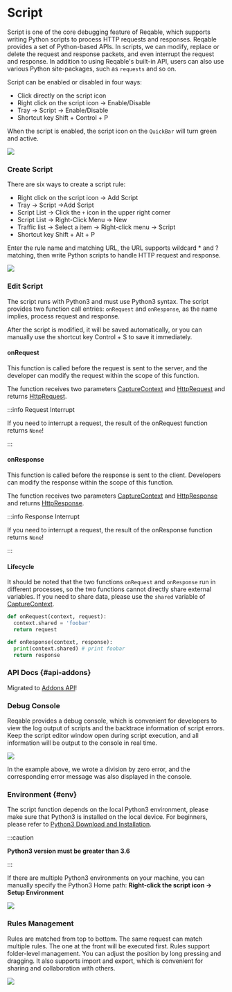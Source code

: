 # Script


Script is one of the core debugging feature of Reqable, which supports writing Python scripts to process HTTP requests and responses. Reqable provides a set of Python-based APIs. In scripts, we can modify, replace or delete the request and response packets, and even interrupt the request and response. In addition to using Reqable's built-in API, users can also use various Python site-packages, such as `requests` and so on.

Script can be enabled or disabled in four ways:
- Click directly on the script icon
- Right click on the script icon -> Enable/Disable
- Tray -> Script -> Enable/Disable
- Shortcut key <Shortcut>Shift + Control + P</Shortcut>

When the script is enabled, the script icon on the `QuickBar` will turn green and active.

![](arts/script_01.png)

### Create Script

There are six ways to create a script rule:
- Right click on the script icon -> Add Script
- Tray -> Script ->Add Script
- Script List -> Click the `+` icon in the upper right corner
- Script List -> Right-Click Menu -> New
- Traffic list -> Select a item -> Right-click menu -> Script
- Shortcut key <Shortcut>Shift + Alt + P</Shortcut>

Enter the rule name and matching URL, the URL supports wildcard * and ? matching, then write Python scripts to handle HTTP request and response.

![](arts/script_02.png)

### Edit Script

The script runs with Python3 and must use Python3 syntax. The script provides two function call entries: `onRequest` and `onResponse`, as the name implies, process request and response.

After the script is modified, it will be saved automatically, or you can manually use the shortcut key <Shortcut>Control + S</Shortcut> to save it immediately.

#### onRequest

This function is called before the request is sent to the server, and the developer can modify the request within the scope of this function.

The function receives two parameters [CaptureContext](addons#api-context) and [HttpRequest](addons#api-request) and returns [HttpRequest](addons#api-request).

:::info Request Interrupt

If you need to interrupt a request, the result of the onRequest function returns `None`!

:::

#### onResponse

This function is called before the response is sent to the client. Developers can modify the response within the scope of this function.

The function receives two parameters [CaptureContext](addons#api-context) and [HttpResponse](addons#api-response) and returns [HttpResponse](addons#api-response).

:::info Response Interrupt

If you need to interrupt a request, the result of the onResponse function returns `None`!

:::

#### Lifecycle

It should be noted that the two functions `onRequest` and `onResponse` run in different processes, so the two functions cannot directly share external variables. If you need to share data, please use the `shared` variable of [CaptureContext](addons#api-context).

```python
def onRequest(context, request):
  context.shared = 'foobar'
  return request

def onResponse(context, response):
  print(context.shared) # print foobar
  return response
```

### API Docs {#api-addons}

Migrated to [Addons API](addons)!

### Debug Console

Reqable provides a debug console, which is convenient for developers to view the log output of scripts and the backtrace information of script errors. Keep the script editor window open during script execution, and all information will be output to the console in real time.

![](arts/script_03.png)

In the example above, we wrote a division by zero error, and the corresponding error message was also displayed in the console.

### Environment {#env}

The script function depends on the local Python3 environment, please make sure that Python3 is installed on the local device. For beginners, please refer to [Python3 Download and Installation](https://www.runoob.com/Python3/Python3-install.html).

:::caution

**Python3 version must be greater than 3.6**

:::

If there are multiple Python3 environments on your machine, you can manually specify the Python3 Home path: **Right-click the script icon -> Setup Environment**

![](arts/script_04.png)

### Rules Management

Rules are matched from top to bottom. The same request can match multiple rules. The one at the front will be executed first. Rules support folder-level management. You can adjust the position by long pressing and dragging. It also supports import and export, which is convenient for sharing and collaboration with others.

![](arts/script_05.png)